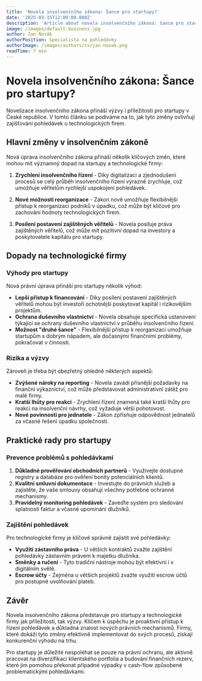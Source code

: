 ```yaml
---
title: 'Novela insolvenčního zákona: Šance pro startupy?'
date: '2025-03-15T12:00:00.000Z'
description: 'Article about novela insolvenčního zákona: šance pro startupy?'
image: /images/default-business.jpg
author: Jan Novák
authorPosition: Specialista na pohledávky
authorImage: /images/authors/cs/jan-novak.png
readTime: 7 min
---
```

# Novela insolvenčního zákona: Šance pro startupy?

Novelizace insolvenčního zákona přináší výzvy i příležitosti pro startupy v České republice. V tomto článku se podíváme na to, jak tyto změny ovlivňují zajišťování pohledávek u technologických firem.

## Hlavní změny v insolvenčním zákoně

Nová úprava insolvenčního zákona přináší několik klíčových změn, které mohou mít významný dopad na startupy a technologické firmy:

1. **Zrychlení insolvenčního řízení** - Díky digitalizaci a zjednodušení procesů se celý průběh insolvenčního řízení výrazně zrychluje, což umožňuje věřitelům rychlejší uspokojení pohledávek.

2. **Nové možnosti reorganizace** - Zákon nově umožňuje flexibilnější přístup k reorganizaci podniků v úpadku, což může být klíčové pro zachování hodnoty technologických firem.

3. **Posílení postavení zajištěných věřitelů** - Novela posiluje práva zajištěných věřitelů, což může mít pozitivní dopad na investory a poskytovatele kapitálu pro startupy.

## Dopady na technologické firmy

### Výhody pro startupy

Nová právní úprava přináší pro startupy několik výhod:

- **Lepší přístup k financování** - Díky posílení postavení zajištěných věřitelů mohou být investoři ochotnější poskytovat kapitál i rizikovějším projektům.
- **Ochrana duševního vlastnictví** - Novela obsahuje specifická ustanovení týkající se ochrany duševního vlastnictví v průběhu insolvenčního řízení.
- **Možnost "druhé šance"** - Flexibilnější přístup k reorganizaci umožňuje startupům s dobrým nápadem, ale dočasnými finančními problémy, pokračovat v činnosti.

### Rizika a výzvy

Zároveň je třeba být obezřetný ohledně některých aspektů:

- **Zvýšené nároky na reporting** - Novela zavádí přísnější požadavky na finanční výkaznictví, což může představovat administrativní zátěž pro malé firmy.
- **Kratší lhůty pro reakci** - Zrychlení řízení znamená také kratší lhůty pro reakci na insolvenční návrhy, což vyžaduje větší pohotovost.
- **Nové povinnosti pro jednatele** - Zákon zpřísňuje odpovědnost jednatelů za včasné řešení úpadku společnosti.

## Praktické rady pro startupy

### Prevence problémů s pohledávkami

1. **Důkladné prověřování obchodních partnerů** - Využívejte dostupné registry a databáze pro ověření bonity potenciálních klientů.
2. **Kvalitní smluvní dokumentace** - Investujte do právních služeb a zajistěte, že vaše smlouvy obsahují všechny potřebné ochranné mechanismy.
3. **Pravidelný monitoring pohledávek** - Zaveďte systém pro sledování splatnosti faktur a včasné upomínání dlužníků.

### Zajištění pohledávek

Pro technologické firmy je klíčové správně zajistit své pohledávky:

- **Využití zástavního práva** - U větších kontraktů zvažte zajištění pohledávky zástavním právem k majetku dlužníka.
- **Směnky a ručení** - Tyto tradiční nástroje mohou být efektivní i v digitálním světě.
- **Escrow účty** - Zejména u větších projektů zvažte využití escrow účtů pro postupné uvolňování plateb.

## Závěr

Novela insolvenčního zákona představuje pro startupy a technologické firmy jak příležitosti, tak výzvy. Klíčem k úspěchu je proaktivní přístup k řízení pohledávek a důkladná znalost nových právních mechanismů. Firmy, které dokáží tyto změny efektivně implementovat do svých procesů, získají konkurenční výhodu na trhu.

Pro startupy je důležité nespoléhat se pouze na právní ochranu, ale aktivně pracovat na diverzifikaci klientského portfolia a budování finančních rezerv, které jim pomohou překonat případné výpadky v cash-flow způsobené problematickými pohledávkami.
